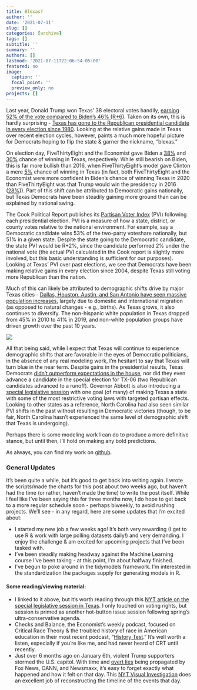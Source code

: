 ```yaml
---
title: Blexas?
author: ''
date: '2021-07-11'
slug: []
categories: [archive]
tags: []
subtitle: ''
summary: ''
authors: []
lastmod: '2021-07-11T22:06:54-05:00'
featured: no
image:
  caption: ''
  focal_point: ''
  preview_only: no
projects: []
---
```


Last year, Donald Trump won Texas’ 38 electoral votes handily, [earning 52% of the vote compared to Biden’s 46% (R+6)](https://en.wikipedia.org/wiki/2020_United_States_presidential_election_in_Texas). Taken on its own, this is hardly surprising - [Texas has gone to the Republican presidential candidate in every election since 1980](https://www.270towin.com/states/Texas). Looking at the relative gains made in Texas over recent election cycles, however, paints a much more hopeful picture for Democrats hoping to flip the state & garner the nickname, “blexas.”

On election day, FiveThirtyEight and the Economist gave Biden a [38%](https://projects.fivethirtyeight.com/2020-election-forecast/texas/) and [30%](https://projects.economist.com/us-2020-forecast/president/texas) chance of winning in Texas, respectively. While still bearish on Biden, this is far more bullish than 2016, when FiveThirtyEight’s model gave Clinton a mere [5%](https://projects.fivethirtyeight.com/2016-election-forecast/texas/#plus) chance of winning in Texas (in fact, both FiveThirtyEight and the Economist were more confident in Biden’s chance of winning Texas in 2020 than FiveThirtyEight was that Trump would win the presidency in 2016 ([28%](https://projects.fivethirtyeight.com/2016-election-forecast/#plus))). Part of this shift can be attributed to Democratic gains nationally, but Texas Democrats have been steadily gaining more ground than can be explained by national swing.

The Cook Political Report publishes its [Partisan Voter Index](https://cookpolitical.com/analysis/national/pvi/introducing-2021-cook-political-report-partisan-voter-index) (PVI) following each presidential election. PVI is a measure of how a state, district, or county votes relative to the national environment. For example, say a Democratic candidate wins 53% of the two-party voteshare nationally, but 51% in a given state. Despite the state going to the Democratic candidate, the state PVI would be R+2%, since the candidate performed 2% under the national vote (the actual PVI calculated in the Cook report is slightly more involved, but this basic understanding is sufficient for our purposes). Looking at Texas’ PVI over past elections, we see that Democrats have been making relative gains in every election since 2004, despite Texas still voting more Republican than the nation.

Much of this can likely be attributed to demographic shifts drive by major Texas cities - [Dallas, Houston, Austin, and San Antonio have seen massive population increases](https://demographics.texas.gov/Resources/Presentations/OSD/2021/2021_01_15_LeadershipNorthTexas.pdf), largely due to domestic and international migration (as opposed to natural changes - e.g., births). As Texas grows, it also continues to diversify. The non-hispanic white population in Texas dropped from 45% in 2010 to 41% in 2019, and non-white population groups have driven growth over the past 10 years.

![](pics/txdemographics.jpg)

All that being said, while I expect that Texas will continue to experience demographic shifts that are favorable in the eyes of Democratic politicians, in the absence of any real modeling work, I’m hesitant to say that Texas will turn blue in the near term. Despite gains in the presidential results, Texas Democrats [didn’t outperform expectations in the house](https://en.wikipedia.org/wiki/2020_United_States_House_of_Representatives_elections_in_Texas#Results_summary), nor did they even advance a candidate in the special election for TX-06 (two Republican candidates advanced to a runoff). Governor Abbott is also introducing a [special legislative session](https://www.nytimes.com/2021/07/07/us/politics/texas-abbott-voting-laws-transgender-rights.html) with one goal (of many) of making Texas a state with some of the most restrictive voting laws with targeted partisan effects. Looking to other states as a reference, North Carolina had also seen similar PVI shifts in the past without resulting in Democratic victories (though, to be fair, North Carolina hasn’t experienced the same level of demographic shift that Texas is undergoing). 

Perhaps there is some modeling work I can do to produce a more definitive stance, but until then, I’ll hold on making any bold predictions. 

As always, you can find my work on [github](https://github.com/markjrieke/thedatadiary).

### General Updates

It’s been quite a while, but it’s good to get back into writing again. I wrote the scripts/made the charts for this post about two weeks ago, but haven’t had the time (or rather, haven’t made the time) to write the post itself. While I feel like I’ve been saying this for three months now, I do hope to get back to a more regular schedule soon - perhaps biweekly, to avoid rushing projects. We’ll see - in any regard, here are some updates that I’m excited about:

* I started my new job a few weeks ago! It’s both very rewarding (I get to use R & work with large polling datasets daily!) and very demanding. I enjoy the challenge & am excited for upcoming projects that I’ve been tasked with.
* I’ve been steadily making headway against the Machine Learning course I’ve been taking - at this point, I’m about halfway finished.
* I’ve begun to poke around in the tidymodels framework. I’m interested in the standardization the packages supply for generating models in R. 

#### Some reading/viewing material:

* I linked to it above, but it’s worth reading through this [NYT article on the special legislative session in Texas](https://www.nytimes.com/2021/07/07/us/politics/texas-abbott-voting-laws-transgender-rights.html). I only touched on voting rights, but session is primed as another hot-button issue session following spring’s ultra-conservative agenda.
* Checks and Balance, the Economist’s weekly podcast, focused on Critical Race Theory & the troubled history of race in American education in their most recent podcast, “[History Test](https://open.spotify.com/show/4jjKHhNPHfkIZHssgrQavP).” It’s well worth a listen, especially if you’re like me, and had never heard of CRT until recently.
* Just over 6 months ago on January 6th, violent Trump supporters stormed the U.S. capitol. With time and [overt lies](https://www.msnbc.com/opinion/gop-lies-about-jan-6-are-getting-bolder-more-dangerous-n1267178) being propagated by Fox News, OANN, and Newsmaxx, it’s easy to forget exactly what happened and how it felt on that day. This [NYT Visual Investigation](https://www.youtube.com/watch?v=jWJVMoe7OY0) does an excellent job of reconstructing the timeline of the events that day.
